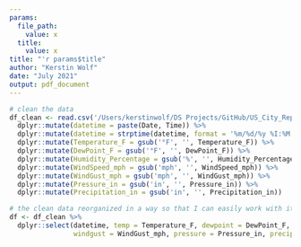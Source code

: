 ```yaml
---
params:
  file_path:
    value: x
  title:
    value: x
title: "'r params$title"
author: "Kerstin Wolf"
date: "July 2021"
output: pdf_document
---
```



```r
# clean the data
df_clean <- read.csv('/Users/kerstinwolf/DS Projects/GitHub/US_City_Report_Generator_Project/data/city_weather_data/chicago_data.csv', header = TRUE) %>%
  dplyr::mutate(datetime = paste(Date, Time)) %>%
  dplyr::mutate(datetime = strptime(datetime, format = '%m/%d/%y %I:%M %p')) %>%
  dplyr::mutate(Temperature_F = gsub('°F', '', Temperature_F)) %>%
  dplyr::mutate(DewPoint_F = gsub('°F', '', DewPoint_F)) %>%
  dplyr::mutate(Humidity_Percentage = gsub('%', '', Humidity_Percentage)) %>%
  dplyr::mutate(WindSpeed_mph = gsub('mph', '', WindSpeed_mph)) %>%
  dplyr::mutate(WindGust_mph = gsub('mph', '', WindGust_mph)) %>%
  dplyr::mutate(Pressure_in = gsub('in', '', Pressure_in)) %>%
  dplyr::mutate(Precipitation_in = gsub('in', '', Precipitation_in))
```

```r
# the clean data reorganized in a way so that I can easily work with it
df <- df_clean %>%
  dplyr::select(datetime, temp = Temperature_F, dewpoint = DewPoint_F, humidity = Humidity_Percentage, wind = Wind, windspeed = WindSpeed_mph, 
                windgust = WindGust_mph, pressure = Pressure_in, precip = Precipitation_in, condition = Condition, loc = Location, Station)
```














